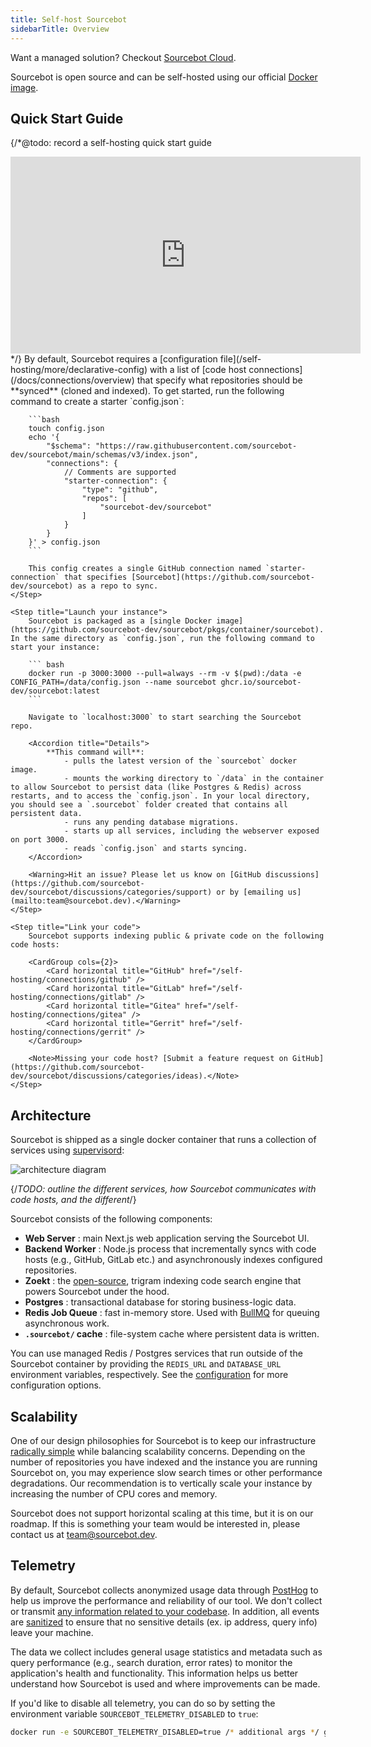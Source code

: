 ```yaml
---
title: Self-host Sourcebot
sidebarTitle: Overview
---
```


<Note>Want a managed solution? Checkout [Sourcebot Cloud](/docs/getting-started).</Note>

Sourcebot is open source and can be self-hosted using our official [Docker image](https://github.com/sourcebot-dev/sourcebot/pkgs/container/sourcebot).

## Quick Start Guide

{/*@todo: record a self-hosting quick start guide
<iframe
    width="560"
    height="315"
    src="https://www.youtube.com/embed/4KzFe50RQkQ"
    title="YouTube video player"
    frameborder="0"
    allow="accelerometer; autoplay; clipboard-write; encrypted-media; gyroscope; picture-in-picture"
    allowfullscreen
></iframe>
*/}

<Steps>
    <Step title="Create a config">
        By default, Sourcebot requires a [configuration file](/self-hosting/more/declarative-config) with a list of [code host connections](/docs/connections/overview) that specify what repositories should be **synced** (cloned and indexed). To get started, run the following command to create a starter `config.json`:

        ```bash
        touch config.json
        echo '{
            "$schema": "https://raw.githubusercontent.com/sourcebot-dev/sourcebot/main/schemas/v3/index.json",
            "connections": {
                // Comments are supported
                "starter-connection": {
                    "type": "github",
                    "repos": [
                        "sourcebot-dev/sourcebot"
                    ]
                }
            }
        }' > config.json
        ```

        This config creates a single GitHub connection named `starter-connection` that specifies [Sourcebot](https://github.com/sourcebot-dev/sourcebot) as a repo to sync.
    </Step>

    <Step title="Launch your instance">
        Sourcebot is packaged as a [single Docker image](https://github.com/sourcebot-dev/sourcebot/pkgs/container/sourcebot). In the same directory as `config.json`, run the following command to start your instance:

        ``` bash
        docker run -p 3000:3000 --pull=always --rm -v $(pwd):/data -e CONFIG_PATH=/data/config.json --name sourcebot ghcr.io/sourcebot-dev/sourcebot:latest
        ```

        Navigate to `localhost:3000` to start searching the Sourcebot repo.
    
        <Accordion title="Details">
            **This command will**:
                - pulls the latest version of the `sourcebot` docker image.
                - mounts the working directory to `/data` in the container to allow Sourcebot to persist data (like Postgres & Redis) across restarts, and to access the `config.json`. In your local directory, you should see a `.sourcebot` folder created that contains all persistent data.
                - runs any pending database migrations.
                - starts up all services, including the webserver exposed on port 3000.
                - reads `config.json` and starts syncing.
        </Accordion>

        <Warning>Hit an issue? Please let us know on [GitHub discussions](https://github.com/sourcebot-dev/sourcebot/discussions/categories/support) or by [emailing us](mailto:team@sourcebot.dev).</Warning>
    </Step>

    <Step title="Link your code">
        Sourcebot supports indexing public & private code on the following code hosts:

        <CardGroup cols={2}>
            <Card horizontal title="GitHub" href="/self-hosting/connections/github" />
            <Card horizontal title="GitLab" href="/self-hosting/connections/gitlab" />
            <Card horizontal title="Gitea" href="/self-hosting/connections/gitea" />
            <Card horizontal title="Gerrit" href="/self-hosting/connections/gerrit" />
        </CardGroup>

        <Note>Missing your code host? [Submit a feature request on GitHub](https://github.com/sourcebot-dev/sourcebot/discussions/categories/ideas).</Note>
    </Step>
</Steps>

## Architecture

Sourcebot is shipped as a single docker container that runs a collection of services using [supervisord](https://supervisord.org/):

![architecture diagram](/images/architecture_diagram.png)

{/*TODO: outline the different services, how Sourcebot communicates with code hosts, and the different*/}

Sourcebot consists of the following components:
- **Web Server** : main Next.js web application serving the Sourcebot UI.
- **Backend Worker** : Node.js process that incrementally syncs with code hosts (e.g., GitHub, GitLab etc.) and asynchronously indexes configured repositories.
- **Zoekt** : the [open-source](https://github.com/sourcegraph/zoekt), trigram indexing code search engine that powers Sourcebot under the hood.
- **Postgres** : transactional database for storing business-logic data.
- **Redis Job Queue** : fast in-memory store. Used with [BullMQ](https://docs.bullmq.io/) for queuing asynchronous work.
- **`.sourcebot/` cache** : file-system cache where persistent data is written.

You can use managed Redis / Postgres services that run outside of the Sourcebot container by providing the `REDIS_URL` and `DATABASE_URL` environment variables, respectively. See the [configuration](/self-hosting/configuration) for more configuration options.

## Scalability

One of our design philosophies for Sourcebot is to keep our infrastructure [radically simple](https://www.radicalsimpli.city/) while balancing scalability concerns. Depending on the number of repositories you have indexed and the instance you are running Sourcebot on, you may experience slow search times or other performance degradations. Our recommendation is to vertically scale your instance by increasing the number of CPU cores and memory.

Sourcebot does not support horizontal scaling at this time, but it is on our roadmap. If this is something your team would be interested in, please contact us at [team@sourcebot.dev](mailto:team@sourcebot.dev).


## Telemetry

By default, Sourcebot collects anonymized usage data through [PostHog](https://posthog.com/) to help us improve the performance and reliability of our tool. We don't collect or transmit [any information related to your codebase](https://sourcebot.dev/search/search?query=captureEvent%20repo%3Asourcebot%20case%3Ano). In addition, all events are [sanitized](https://github.com/sourcebot-dev/sourcebot/blob/HEAD/packages/web/src/app/posthogProvider.tsx) to ensure that no sensitive details (ex. ip address, query info) leave your machine. 

The data we collect includes general usage statistics and metadata such as query performance (e.g., search duration, error rates) to monitor the application's health and functionality. This information helps us better understand how Sourcebot is used and where improvements can be made.

If you'd like to disable all telemetry, you can do so by setting the environment variable `SOURCEBOT_TELEMETRY_DISABLED` to `true`:

```bash
docker run -e SOURCEBOT_TELEMETRY_DISABLED=true /* additional args */ ghcr.io/sourcebot-dev/sourcebot:latest
```